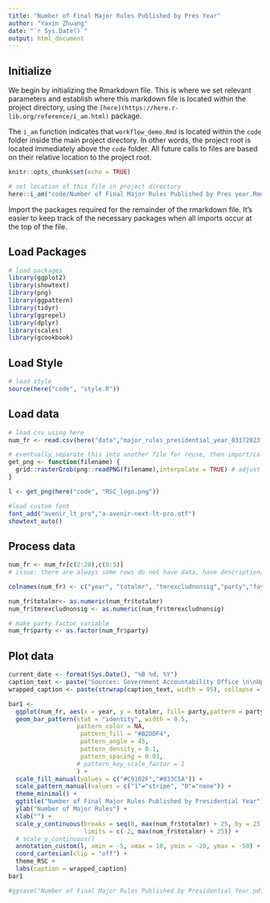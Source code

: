 ```yaml
---
title: "Number of Final Major Rules Published by Pres Year"
author: "Yaxin Zhuang"
date: "`r Sys.Date()`"
output: html_document
---
```


## Initialize

We begin by initializing the Rmarkdown file. This is where we set relevant parameters and establish where this markdown file is located within the project directory, using the `[here](https://here.r-lib.org/reference/i_am.html)` package.

The `i_am` function indicates that `workflow_demo.Rmd` is located within the `code` folder inside the main project directory. In other words, the project root is located immediately above the `code` folder. All future calls to files are based on their relative location to the project root.

```r
knitr::opts_chunk$set(echo = TRUE)

# set location of this file in project directory
here::i_am("code/Number of Final Major Rules Published by Pres year.Rmd")
```

Import the packages required for the remainder of the rmarkdown file. It's easier to keep track of the necessary packages when all imports occur at the top of the file.

## Load Packages

```r

# load packages
library(ggplot2)
library(showtext)
library(png)
library(ggpattern)
library(tidyr)
library(ggrepel)
library(dplyr)
library(scales)
library(gcookbook)

```

## Load Style

```r
# load style
source(here("code", "style.R"))
```

## Load data


```r

# load csv using here
num_fr <- read.csv(here("data","major_rules_presidential_year_03172023.csv"))

# eventually separate this into another file for reuse, then import/call the function
get_png <- function(filename) {
  grid::rasterGrob(png::readPNG(filename),interpolate = TRUE) # adjust logo size dimensions here
}

l <- get_png(here("code", "RSC_logo.png"))

#load custom font
font_add("avenir_lt_pro","a-avenir-next-lt-pro.otf")
showtext_auto()

```

## Process data


```r

num_fr <- num_fr[c(2:28),c(0:5)]
# issue: there are always some rows do not have data, have description/annotation

colnames(num_fr) <- c("year", "totalmr", "tmrexcludnonsig","party","fay")

num_fr$totalmr<- as.numeric(num_fr$totalmr)
num_fr$tmrexcludnonsig <- as.numeric(num_fr$tmrexcludnonsig)

# make party factor variable
num_fr$party <- as.factor(num_fr$party)
```


## Plot data


```r
current_date <- format(Sys.Date(), "%B %d, %Y")
caption_text <- paste("Sources: Government Accountability Office \n\nUpdated:", current_date)
wrapped_caption <- paste(strwrap(caption_text, width = 95), collapse = "\n")

bar1 <-
  ggplot(num_fr, aes(x = year, y = totalmr, fill= party,pattern = party)) +
  geom_bar_pattern(stat = "identity", width = 0.5,
                   pattern_color = NA,
                    pattern_fill = "#B2DDF4",
                    pattern_angle = 45,
                    pattern_density = 0.1,
                    pattern_spacing = 0.03,
                   # pattern_key_scale_factor = 1
                   ) +
  scale_fill_manual(values = c("#C9102F","#033C5A")) +
  scale_pattern_manual(values = c("1"="stripe", "0"="none")) +
  theme_minimal() +
  ggtitle("Number of Final Major Rules Published by Presidential Year") +
  ylab("Number of Major Rules") +
  xlab("") +
  scale_y_continuous(breaks = seq(0, max(num_fr$totalmr) + 25, by = 25), expand = c(0, 0),
                     limits = c(-2, max(num_fr$totalmr) + 25)) +
  # scale_y_continuous()
  annotation_custom(l, xmin = -5, xmax = 10, ymin = -20, ymax = -50) + # for logo
  coord_cartesian(clip = "off") +
  theme_RSC +
  labs(caption = wrapped_caption)
bar1

#ggsave("Number of Final Major Rules Published by Presidential Year.pdf", plot = bar1, width = 12, height = 9, dpi = 300)

```

